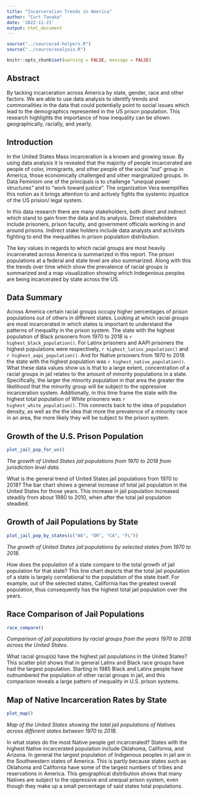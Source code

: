 ```yaml
---
title: "Incarceration Trends in America"
author: "Curt Tanaka"
date: '2022-11-21'
output: html_document
---
```


```r
source("../source/a4-helpers.R")
source("../source/analysis.R")
```
```r
knitr::opts_chunk$set(warning = FALSE, message = FALSE) 
```
## Abstract

By tacking incarceration across America by state, gender, race and other factors. We are able to use data analysis to identify trends and commonalities in the data that could potentially point to social issues which lead to the demographics represented in the US prison population. This research highlights the importance of how inequality can be shown geographically, racially, and yearly.


## Introduction

In the United States Mass incarceration is a known and growing issue. By using data analysis it is revealed that the majority of people incarcerated are people of color, immigrants, and other people of the social "out" group in America, those economically challenged and other marginalized groups. In Data Feminism one of the principals is to challenge "unequal power structures" and to "work toward justice". The organization Vera exemplifies this notion as it brings attention to and actively fights the systemic injustice of the US prision/ legal system.

In this data research there are many stakeholders, both direct and indirect which stand to gain from the data and its analysis. Direct stakeholders include prisoners, prison faculty, and government officials working in and around prisons. Indirect stake holders include data analysts and activitsts fighting to end the inequalities in prison population distribution.

The key values in regards to which racial groups are most heavily incarcerated across America is summarized in this report. The prison populations at a federal and state level are also summarized. Along with this the trends over time which show the prevalence of racial groups is summarized and a map visualization showing which Indegenious peoples are being incarcerated by state across the US. 

## Data Summary

Across America certain racial groups occupy higher percentages of prison populations out of others in different states. Looking at which racial groups are most incarcerated in which states is important to understand the patterns of inequality in the prison system. 
The state with the highest population of Black prisoners from 1970 to 2018 is `r highest_black_population()`. For Latinx prisoners and AAPI prisoners the highest populations were respectively, `r highest_latinx_population()` and `r highest_aapi_population()`. And for Native prisoners from 1970 to 2018 the state with the highest population was `r highest_native_population()`. What these data values show us is that to a large extent, concentration of a racial groups in jail relates to the amount of minority populations in a state. Specifically, the larger the minority population in that area the greater the likelihood that the minority group will be subject to the oppressive incarceration system. Additionally, in this time frame the state with the highest total population of White prisoners was `r highest_white_population()`. This connects back to the idea of population density, as well as the the idea that more the prevalence of a minority race in an area, the more likely they will be subject to the prison system. 

## Growth of the U.S. Prison Population

```r
plot_jail_pop_for_us()
```


_The growth of United States jail populations from 1970 to 2018 from jurisdiction level data._


What is the general trend of United States jail populations from 1970 to 2018? The bar chart shows a general increase of total jail population in the United States for those years. This increase in jail population increased steadily from about 1980 to 2010, when after the total jail population steadied. 

## Growth of Jail Populations by State

```r
plot_jail_pop_by_states(c("WA", "OR", "CA", "FL"))
```


_The growth of United States jail populations by selected states from 1970 to 2018._


How does the population of a state compare to the total growth of jail population for that state? This line chart depicts that the total jail population of a state is largely correlational to the population of the state itself. For example, out of the selected states, California has the greatest overall population, thus consequently has the highest total jail population over the years. 

## Race Comparison of Jail Populations

```r
race_compare()
```


_Comparison of jail populations by racial groups from the years 1970 to 2018 across the United States._


What racial group(s) have the highest jail populations in the United States? This scatter plot shows that in general Latinx and Black race groups have had the largest population. Starting in 1985 Black and Latinx people have outnumbered the population of other racial groups in jail, and this comparison reveals a large pattern of inequality in U.S. prison systems.  

## Map of Native Incarceration Rates by State

```r
plot_map()
```


_Map of the United States showing the total jail populations of Natives across different states between 1970 to 2018._


In what states do the most Native people get incarcerated? States with the highest Native incarcerated population include Oklahoma, California, and Arizona. In general the largest population of Indigenous peoples in jail are in the Southwestern states of America. This is partly because states such as Oklahoma and California have some of the largest numbers of tribes and reservations in America. This geographical distribution shows that many Natives are subject to the oppressive and unequal prison system, even though they make up a small percentage of said states total populations.

